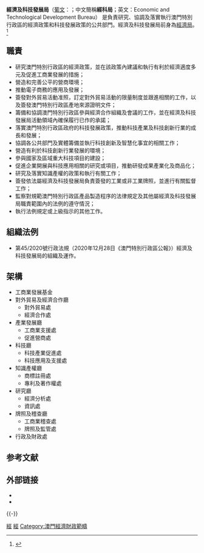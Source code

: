 {{Refimprove|time=2021-01-08T14:55:27+00:00}}
{{澳門政府部門基礎資訊|
|中文部門名稱=經濟及科技發展局
|葡文部門名稱={{lang|pt|Direcção dos Serviços de Economia e Desenvolvimento Tecnológico}}
|部門標誌=DSEDT(no_text).png
|部門標誌名稱 = 澳門特別行政區政府經濟及科技發展局標誌
|首長職銜=局長
|首長姓名=戴建業
|副首長職銜=副局長
|副首長姓名=陳子慧、陳漢生
|部門性質=公共部門
|成立年份=2021年
|所屬部門=[[經濟財政司|經濟財政司]]
|總部= {{MAC}}南灣羅保博士街1-3號國際銀行大廈六樓
|網站=http://www.dsedt.gov.mo/ www.dsedt.gov.mo
}}
'''經濟及科技發展局'''（[[葡文|葡文]]：{{lang|pt|Direcção dos Serviços de Economia e Desenvolvimento Tecnológico, '''DSEDT'''}}；中文簡稱'''經科局'''；英文：Economic and Technological Development Bureau） 是負責研究、協調及落實執行澳門特別行政區的經濟政策和科技發展政策的公共部門。經濟及科技發展局前身為[[澳門經濟局|經濟局]]。<ref>{{cite news |author1=澳門力報 |title=經濟局重組增科創職能 明年2月更名經濟及科技發展局 |url=https://www.exmoo.com/article/164689.html |accessdate=2021-01-08 |work=澳門力報}}</ref>

== 職責==
* 研究澳門特別行政區的經濟政策，並在該政策內建議和執行有利於經濟適度多元及促進工商業發展的措施；
* 營造和完善公平的營商環境；
* 推動電子商務的應用及發展；
* 簽發對外貿易活動准照，訂定對外貿易活動的限量制度並跟進相關的工作，以及簽發澳門特別行政區產地來源證明文件；
* 籌備和協調澳門特別行政區參與經濟合作組織及會議的工作，並在經濟及科技發展局活動領域內確保履行已作的承諾；
* 落實澳門特別行政區政府的科技發展政策，推動科技產業及科技創新行業的成長和發展；
* 協調各公共部門及實體籌備並執行科技創新及智慧化事宜的相關工作；
* 營造有利於科技創新行業發展的環境；
* 參與國家及區域重大科技項目的建設；
* 促進企業開展與科技應用相關的研究或項目，推動研發成果產業化及商品化；
* 研究及落實知識產權的政策和執行有關工作；
* 簽發依法屬經濟及科技發展局負責簽發的工業或非工業牌照，並進行有關監督工作；
* 監察對規範澳門特別行政區產品製造程序的法律規定及其他屬經濟及科技發展局職責範圍內的法例的遵守情況；
* 執行法例規定或上級指示的其他工作。

==組織法例==
* 第45/2020號行政法規（2020年12月28日《澳門特別行政區公報》）經濟及科技發展局的組織及運作。

== 架構==
*工商業發展基金
*對外貿易及經濟合作廳
**對外貿易處
**經濟合作處
*產業發展廳
**工商業支援處
**促進營商處
*科技廳
**科技產業促進處
**科技應用及支援處
*知識產權廳
**商標註冊處
**專利及著作權處
*研究廳
**經濟分析處
**資訊處
*牌照及稽查廳
**工商業稽查處
**牌照及監管處
*行政及財政處

== 参考文献 ==
{{Reflist}}

== 外部链接 ==
*{{official|https://www.dsedt.gov.mo}}
*{{YouTube|c=UChWrl9lobVcqOsifhzriJzQ}}

{{-}}
{{澳門政府部門}}

[[Category:澳門政府部門|經]]
[[Category:澳門經濟部門|經]]
[[Category:澳門經濟財政範疇|Category:澳門經濟財政範疇]]